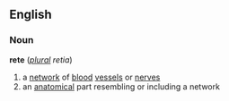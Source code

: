 ==English==
===Noun===
'''rete''' (''[[plural]] retia'')

#a [[network]] of [[blood]] [[vessel]]s or [[nerve]]s
#an [[anatomical]] part resembling or including a network
